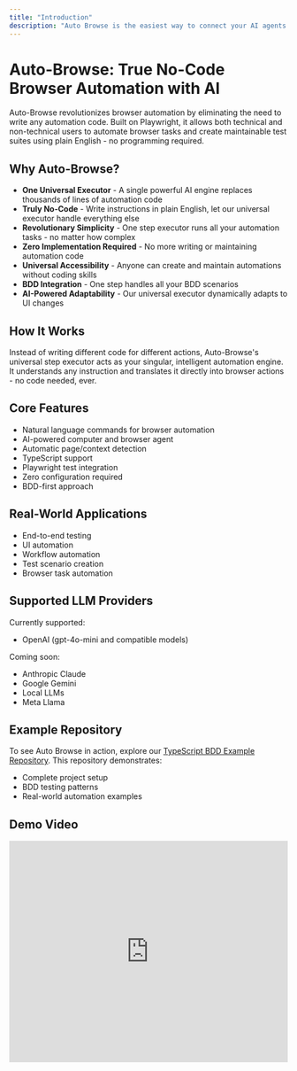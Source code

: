 ```yaml
---
title: "Introduction"
description: "Auto Browse is the easiest way to connect your AI agents with the browser using natural language to automate browser tasks as well write Playwright UI Automations in natural language."
---
```


# Auto-Browse: True No-Code Browser Automation with AI

Auto-Browse revolutionizes browser automation by eliminating the need to write any automation code. Built on Playwright, it allows both technical and non-technical users to automate browser tasks and create maintainable test suites using plain English - no programming required.

## Why Auto-Browse?

- **One Universal Executor** - A single powerful AI engine replaces thousands of lines of automation code
- **Truly No-Code** - Write instructions in plain English, let our universal executor handle everything else
- **Revolutionary Simplicity** - One step executor runs all your automation tasks - no matter how complex
- **Zero Implementation Required** - No more writing or maintaining automation code
- **Universal Accessibility** - Anyone can create and maintain automations without coding skills
- **BDD Integration** - One step handles all your BDD scenarios
- **AI-Powered Adaptability** - Our universal executor dynamically adapts to UI changes

## How It Works

Instead of writing different code for different actions, Auto-Browse's universal step executor acts as your singular, intelligent automation engine. It understands any instruction and translates it directly into browser actions - no code needed, ever.

## Core Features

- Natural language commands for browser automation
- AI-powered computer and browser agent
- Automatic page/context detection
- TypeScript support
- Playwright test integration
- Zero configuration required
- BDD-first approach

## Real-World Applications

- End-to-end testing
- UI automation
- Workflow automation
- Test scenario creation
- Browser task automation

## Supported LLM Providers

Currently supported:

- OpenAI (gpt-4o-mini and compatible models)

Coming soon:

- Anthropic Claude
- Google Gemini
- Local LLMs
- Meta Llama

## Example Repository

To see Auto Browse in action, explore our [TypeScript BDD Example Repository](https://github.com/auto-browse/auto-browse-typescript-bdd-example). This repository demonstrates:

- Complete project setup
- BDD testing patterns
- Real-world automation examples

## Demo Video

<iframe
	width="100%"
	height="400"
	src="https://www.youtube.com/embed/VxJg3RRShoY"
	title="Auto-Browse Launch Video"
	frameBorder="0"
	allow="accelerometer; autoplay; clipboard-write; encrypted-media; gyroscope; picture-in-picture"
	allowFullScreen></iframe>
